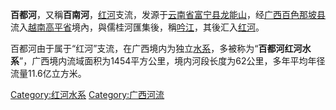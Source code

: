 '''百都河'''，又稱'''百南河'''，[[红河|红河]]支流，发源于[[云南|云南省]][[富宁|富宁县]][[龙能山|龙能山]]，经[[广西|广西]][[百色|百色]][[那坡|那坡县]]流入[[越南|越南]][[高平省|高平省]]境內，與儒桂河匯集後，稱[[吟江|吟江]]，其後汇入[[红河|红河]]。

百都河由于属于“红河”支流，在广西境内为独立[[水系|水系]]，多被称为“'''百都河红河水系'''”，广西境内流域面积为1454平方公里，境内河段长度为62公里，多年平均年径流量11.6亿立方米。

{{西南边境诸河}}

[[Category:红河水系|Category:红河水系]]
[[Category:广西河流|Category:广西河流]]